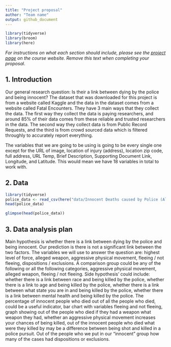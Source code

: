 ```yaml
---
title: "Project proposal"
author: "Team name"
output: github_document
---
```


```r
library(tidyverse)
library(broom)
library(here)
```

*For instructions on what each section should include, please see the [project page](https://idsed.digital/assessments/project/#proposal) on the course website. Remove this text when completing your proposal*.

## 1. Introduction
Our general research question: Is their a link between dying by the police and being innocent? The dataset that was downloaded for this project is from a website called Kaggle and the data in the dataset comes from a website called Fatal Encounters. They have 3 main ways that they collect the data. The first way they collect the data is paying researchers, and around 85% of their data comes from these reliable and trusted researchers in the data. The second way they collect data is from Public Record Requests, and the third is from crowd sourced data which is filtered throughly to accurately report everything. 

The variables that we are going to be using is going to be every single one except for the URL of image, location of injury (address), location zip code, full address, URL Temp, Brief Description, Supporting Document Link, Longitude, and Latitude. This would mean we have 18 variables in total to work with.

## 2. Data
```r

library(tidyverse)
police_data <- read_csv(here("data/Innocent Deaths caused by Police (All time).csv"))
head(police_data)

glimpse(head(police_data))

```



## 3. Data analysis plan
Main hypothesis is whether there is a link between dying by the police and being innocent. Our prediction is there is not a significant link between the two factors. The variables we will use to answer the question are: highest level of force, alleged weapon, aggressive physical movement, fleeing / not fleeing, dispositions / exclusions. 
A comparison group could be any of the following or all the following categories, aggressive physical movement, alleged weapon, fleeing / not fleeing.
Side hypothesis' could include: whether there is a link between race and being killed by the police, whether there is a link to age and being killed by the police, whether there is a link between what state you are in and being killed by the police, whether there is a link between mental health and being killed by the police.
The percentage of innocent people who died out of all the people who died, could be a useful indicator, bar chart with variables fleeing and not fleeing, graph showing out of the people who died if they had a weapon what weapon they had, whether an aggressive physical movement increases your chances of being killed, out of the innocent people who died what were they killed by may be a difference between being shot and killed in a police pursuit. Out of the people who we put in our "innocent" group how many of the cases had dispositions or exclusions.


